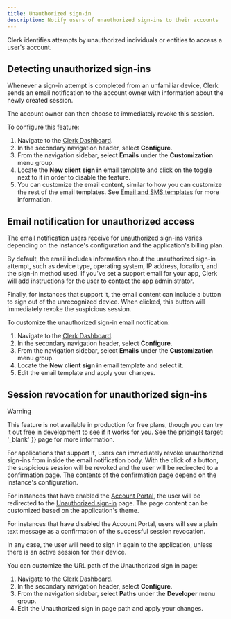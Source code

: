 ```yaml
---
title: Unauthorized sign-in
description: Notify users of unauthorized sign-ins to their accounts
---
```


Clerk identifies attempts by unauthorized individuals or entities to access a user's account.

## Detecting unauthorized sign-ins

Whenever a sign-in attempt is completed from an unfamiliar device, Clerk sends an email notification to the account owner with information about the newly created session.

The account owner can then choose to immediately revoke this session.

To configure this feature:

1. Navigate to the [Clerk Dashboard](https://dashboard.clerk.com/last-active).
1. In the secondary navigation header, select **Configure**.
1. From the navigation sidebar, select **Emails** under the **Customization** menu group.
1. Locate the **New client sign in** email template and click on the toggle next to it in order to disable the feature.
1. You can customize the email content, similar to how you can customize the rest of the email templates. See [Email and SMS templates](/docs/authentication/configuration/email-sms-templates) for more information.

## Email notification for unauthorized access

The email notification users receive for unauthorized sign-ins varies depending on the instance's configuration and the application's billing plan.

By default, the email includes information about the unauthorized sign-in attempt, such as device type, operating system, IP address, location, and the sign-in method used. If you've set a support email for your app, Clerk will add instructions for the user to contact the app administrator.

Finally, for instances that support it, the email content can include a button to sign out of the unrecognized device. When clicked, this button will immediately revoke the suspicious session.

To customize the unauthorized sign-in email notification:

1. Navigate to the [Clerk Dashboard](https://dashboard.clerk.com/last-active).
1. In the secondary navigation header, select **Configure**.
1. From the navigation sidebar, select **Emails** under the **Customization** menu group.
1. Locate the **New client sign in** email template and select it.
1. Edit the email template and apply your changes.

## Session revocation for unauthorized sign-ins

> [!WARNING]
> This feature is not available in production for free plans, though you can try it out free in development to see if it works for you. See the [pricing](/pricing){{ target: '_blank' }} page for more information.

For applications that support it, users can immediately revoke unauthorized sign-ins from inside the email notification body. With the click of a button, the suspicious session will be revoked and the user will be redirected to a confirmation page. The contents of the confirmation page depend on the instance's configuration.

For instances that have enabled the [Account Portal](/docs/customization/account-portal/overview), the user will be redirected to the [Unauthorized sign-in](/docs/customization/account-portal/overview#unauthorized-sign-in) page. The page content can be customized based on the application's theme.

For instances that have disabled the Account Portal, users will see a plain text message as a confirmation of the successful session revocation.

In any case, the user will need to sign in again to the application, unless there is an active session for their device.

You can customize the URL path of the Unauthorized sign in page:

1. Navigate to the [Clerk Dashboard](https://dashboard.clerk.com/last-active).
1. In the secondary navigation header, select **Configure**.
1. From the navigation sidebar, select **Paths** under the **Developer** menu group.
1. Edit the Unauthorized sign in page path and apply your changes.
